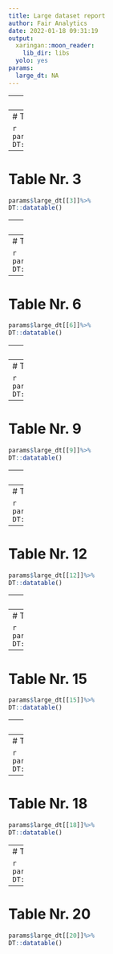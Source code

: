 ---
title: Large dataset report
author: Fair Analytics
date: 2022-01-18 09:31:19
output:
  xaringan::moon_reader:
    lib_dir: libs
  yolo: yes
params:
  large_dt: NA
---
---
# Table Nr. 1

```{r, warning=FALSE,message=FALSE, echo= FALSE}
params$large_dt[[1]]%>%
DT::datatable()
```


---
# Table Nr. 2

```{r, warning=FALSE,message=FALSE, echo= FALSE}
params$large_dt[[2]]%>%
DT::datatable()
```


---
# Table Nr. 3

```{r, warning=FALSE,message=FALSE, echo= FALSE}
params$large_dt[[3]]%>%
DT::datatable()
```


---
# Table Nr. 4

```{r, warning=FALSE,message=FALSE, echo= FALSE}
params$large_dt[[4]]%>%
DT::datatable()
```


---
# Table Nr. 5

```{r, warning=FALSE,message=FALSE, echo= FALSE}
params$large_dt[[5]]%>%
DT::datatable()
```


---
# Table Nr. 6

```{r, warning=FALSE,message=FALSE, echo= FALSE}
params$large_dt[[6]]%>%
DT::datatable()
```


---
# Table Nr. 7

```{r, warning=FALSE,message=FALSE, echo= FALSE}
params$large_dt[[7]]%>%
DT::datatable()
```


---
# Table Nr. 8

```{r, warning=FALSE,message=FALSE, echo= FALSE}
params$large_dt[[8]]%>%
DT::datatable()
```


---
# Table Nr. 9

```{r, warning=FALSE,message=FALSE, echo= FALSE}
params$large_dt[[9]]%>%
DT::datatable()
```


---
# Table Nr. 10

```{r, warning=FALSE,message=FALSE, echo= FALSE}
params$large_dt[[10]]%>%
DT::datatable()
```


---
# Table Nr. 11

```{r, warning=FALSE,message=FALSE, echo= FALSE}
params$large_dt[[11]]%>%
DT::datatable()
```


---
# Table Nr. 12

```{r, warning=FALSE,message=FALSE, echo= FALSE}
params$large_dt[[12]]%>%
DT::datatable()
```


---
# Table Nr. 13

```{r, warning=FALSE,message=FALSE, echo= FALSE}
params$large_dt[[13]]%>%
DT::datatable()
```


---
# Table Nr. 14

```{r, warning=FALSE,message=FALSE, echo= FALSE}
params$large_dt[[14]]%>%
DT::datatable()
```


---
# Table Nr. 15

```{r, warning=FALSE,message=FALSE, echo= FALSE}
params$large_dt[[15]]%>%
DT::datatable()
```


---
# Table Nr. 16

```{r, warning=FALSE,message=FALSE, echo= FALSE}
params$large_dt[[16]]%>%
DT::datatable()
```


---
# Table Nr. 17

```{r, warning=FALSE,message=FALSE, echo= FALSE}
params$large_dt[[17]]%>%
DT::datatable()
```


---
# Table Nr. 18

```{r, warning=FALSE,message=FALSE, echo= FALSE}
params$large_dt[[18]]%>%
DT::datatable()
```


---
# Table Nr. 19

```{r, warning=FALSE,message=FALSE, echo= FALSE}
params$large_dt[[19]]%>%
DT::datatable()
```


---
# Table Nr. 20

```{r, warning=FALSE,message=FALSE, echo= FALSE}
params$large_dt[[20]]%>%
DT::datatable()
```


